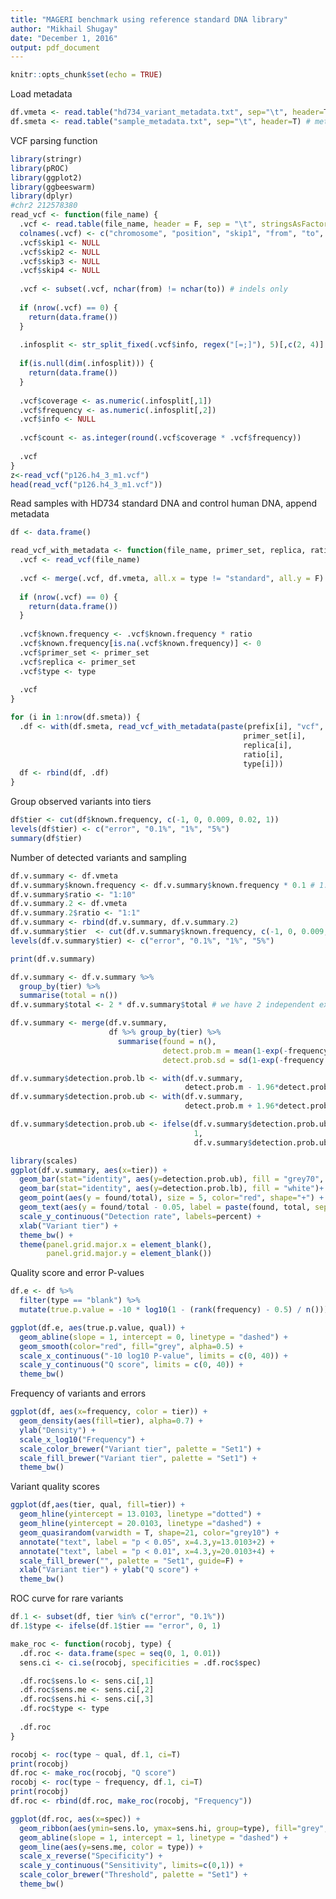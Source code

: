```yaml
---
title: "MAGERI benchmark using reference standard DNA library"
author: "Mikhail Shugay"
date: "December 1, 2016"
output: pdf_document
---
```


```r
knitr::opts_chunk$set(echo = TRUE)
```

Load metadata

```r
df.vmeta <- read.table("hd734_variant_metadata.txt", sep="\t", header=T) # variants observed in HD734 and covered by our primers
df.smeta <- read.table("sample_metadata.txt", sep="\t", header=T) # metadata for amplicon sequencing samples
```

VCF parsing function

```r
library(stringr)
library(pROC)
library(ggplot2)
library(ggbeeswarm)
library(dplyr)
#chr2 212578380
read_vcf <- function(file_name) {
  .vcf <- read.table(file_name, header = F, sep = "\t", stringsAsFactors = F)
  colnames(.vcf) <- c("chromosome", "position",	"skip1", "from", "to", "qual", "skip2", "info", "skip3", "skip4")
  .vcf$skip1 <- NULL
  .vcf$skip2 <- NULL
  .vcf$skip3 <- NULL
  .vcf$skip4 <- NULL
  
  .vcf <- subset(.vcf, nchar(from) != nchar(to)) # indels only
  
  if (nrow(.vcf) == 0) {
    return(data.frame())
  }
  
  .infosplit <- str_split_fixed(.vcf$info, regex("[=;]"), 5)[,c(2, 4)]
  
  if(is.null(dim(.infosplit))) {
    return(data.frame())
  }
  
  .vcf$coverage <- as.numeric(.infosplit[,1])
  .vcf$frequency <- as.numeric(.infosplit[,2])
  .vcf$info <- NULL
  
  .vcf$count <- as.integer(round(.vcf$coverage * .vcf$frequency))
  
  .vcf
}
z<-read_vcf("p126.h4_3_m1.vcf")
head(read_vcf("p126.h4_3_m1.vcf"))
```

Read samples with HD734 standard DNA and control human DNA, append metadata

```r
df <- data.frame()

read_vcf_with_metadata <- function(file_name, primer_set, replica, ratio, type) {
  .vcf <- read_vcf(file_name)
  
  .vcf <- merge(.vcf, df.vmeta, all.x = type != "standard", all.y = F)
  
  if (nrow(.vcf) == 0) {
    return(data.frame())
  }
  
  .vcf$known.frequency <- .vcf$known.frequency * ratio
  .vcf$known.frequency[is.na(.vcf$known.frequency)] <- 0
  .vcf$primer_set <- primer_set
  .vcf$replica <- primer_set
  .vcf$type <- type
  
  .vcf
}

for (i in 1:nrow(df.smeta)) {
  .df <- with(df.smeta, read_vcf_with_metadata(paste(prefix[i], "vcf", sep="."), 
                                                    primer_set[i],
                                                    replica[i],
                                                    ratio[i],
                                                    type[i]))
  df <- rbind(df, .df)
}
```

Group observed variants into tiers

```r
df$tier <- cut(df$known.frequency, c(-1, 0, 0.009, 0.02, 1))
levels(df$tier) <- c("error", "0.1%", "1%", "5%")
summary(df$tier)
```

Number of detected variants and sampling

```r
df.v.summary <- df.vmeta
df.v.summary$known.frequency <- df.v.summary$known.frequency * 0.1 # 1:9 diluted samples
df.v.summary$ratio <- "1:10"
df.v.summary.2 <- df.vmeta
df.v.summary.2$ratio <- "1:1"
df.v.summary <- rbind(df.v.summary, df.v.summary.2)
df.v.summary$tier  <- cut(df.v.summary$known.frequency, c(-1, 0, 0.009, 0.02, 1))
levels(df.v.summary$tier) <- c("error", "0.1%", "1%", "5%")

print(df.v.summary)

df.v.summary <- df.v.summary %>% 
  group_by(tier) %>%
  summarise(total = n())
df.v.summary$total <- 2 * df.v.summary$total # we have 2 independent experiments

df.v.summary <- merge(df.v.summary,
                      df %>% group_by(tier) %>%
                        summarise(found = n(), 
                                  detect.prob.m = mean(1-exp(-frequency * coverage)),
                                  detect.prob.sd = sd(1-exp(-frequency * coverage))))

df.v.summary$detection.prob.lb <- with(df.v.summary,
                                       detect.prob.m - 1.96*detect.prob.sd - 5e-3)
df.v.summary$detection.prob.ub <- with(df.v.summary,
                                       detect.prob.m + 1.96*detect.prob.sd)

df.v.summary$detection.prob.ub <- ifelse(df.v.summary$detection.prob.ub > 1,
                                         1, 
                                         df.v.summary$detection.prob.ub )

library(scales)
ggplot(df.v.summary, aes(x=tier)) +
  geom_bar(stat="identity", aes(y=detection.prob.ub), fill = "grey70", width=0.5)+
  geom_bar(stat="identity", aes(y=detection.prob.lb), fill = "white")+
  geom_point(aes(y = found/total), size = 5, color="red", shape="+") +
  geom_text(aes(y = found/total - 0.05, label = paste(found, total, sep="/"))) +
  scale_y_continuous("Detection rate", labels=percent) + 
  xlab("Variant tier") +
  theme_bw() +
  theme(panel.grid.major.x = element_blank(),
        panel.grid.major.y = element_blank())
```

Quality score and error P-values

```r
df.e <- df %>% 
  filter(type == "blank") %>%
  mutate(true.p.value = -10 * log10(1 - (rank(frequency) - 0.5) / n()))

ggplot(df.e, aes(true.p.value, qual)) + 
  geom_abline(slope = 1, intercept = 0, linetype = "dashed") +
  geom_smooth(color="red", fill="grey", alpha=0.5) + 
  scale_x_continuous("-10 log10 P-value", limits = c(0, 40)) +
  scale_y_continuous("Q score", limits = c(0, 40)) +
  theme_bw()
```

Frequency of variants and errors

```r
ggplot(df, aes(x=frequency, color = tier)) +
  geom_density(aes(fill=tier), alpha=0.7) + 
  ylab("Density") +
  scale_x_log10("Frequency") + 
  scale_color_brewer("Variant tier", palette = "Set1") +
  scale_fill_brewer("Variant tier", palette = "Set1") +
  theme_bw()
```

Variant quality scores

```r
ggplot(df,aes(tier, qual, fill=tier)) + 
  geom_hline(yintercept = 13.0103, linetype ="dotted") +
  geom_hline(yintercept = 20.0103, linetype ="dashed") +
  geom_quasirandom(varwidth = T, shape=21, color="grey10") +
  annotate("text", label = "p < 0.05", x=4.3,y=13.0103+2) +
  annotate("text", label = "p < 0.01", x=4.3,y=20.0103+4) +
  scale_fill_brewer("", palette = "Set1", guide=F) +
  xlab("Variant tier") + ylab("Q score") +
  theme_bw()
```

ROC curve for rare variants

```r
df.1 <- subset(df, tier %in% c("error", "0.1%"))
df.1$type <- ifelse(df.1$tier == "error", 0, 1)

make_roc <- function(rocobj, type) {
  .df.roc <- data.frame(spec = seq(0, 1, 0.01))
  sens.ci <- ci.se(rocobj, specificities = .df.roc$spec)

  .df.roc$sens.lo <- sens.ci[,1]
  .df.roc$sens.me <- sens.ci[,2]
  .df.roc$sens.hi <- sens.ci[,3]
  .df.roc$type <- type
  
  .df.roc 
}

rocobj <- roc(type ~ qual, df.1, ci=T)
print(rocobj)
df.roc <- make_roc(rocobj, "Q score")
rocobj <- roc(type ~ frequency, df.1, ci=T)
print(rocobj)
df.roc <- rbind(df.roc, make_roc(rocobj, "Frequency"))

ggplot(df.roc, aes(x=spec)) +
  geom_ribbon(aes(ymin=sens.lo, ymax=sens.hi, group=type), fill="grey", alpha=0.5) +
  geom_abline(slope = 1, intercept = 1, linetype = "dashed") +
  geom_line(aes(y=sens.me, color = type)) +
  scale_x_reverse("Specificity") +
  scale_y_continuous("Sensitivity", limits=c(0,1)) +
  scale_color_brewer("Threshold", palette = "Set1") +
  theme_bw()
```

